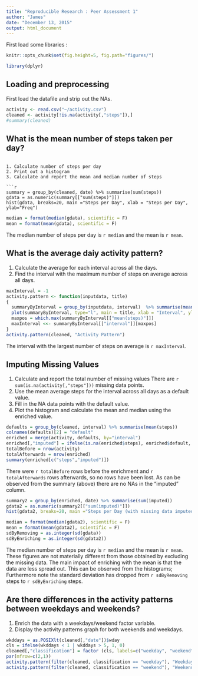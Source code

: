```yaml
---
title: "Reproducible Research : Peer Assessment 1"
author: "James"
date: "December 13, 2015"
output: html_document
---
```


First load some libraries :

```r
knitr::opts_chunk$set(fig.height=5, fig.path="figures/")
```

```r
library(dplyr)
````

Loading and preprocessing
--------

First load the datafile and strip out the NAs.
```r
activity <- read.csv("~/activity.csv")
cleaned <- activity[!is.na(activity[,"steps"]),]
#summary(cleaned)
```

What is the mean number of steps taken per day?
------
```

1. Calculate number of steps per day
2. Print out a histogram
3. Calculate and report the mean and median number of steps

```r
summary = group_by(cleaned, date) %>% summarise(sum(steps)) 
gdata = as.numeric(summary[["sum(steps)"]])
hist(gdata, breaks=20, main ="Steps per Day", xlab = "Steps per Day", ylab="Freq")
```

```r
median = format(median(gdata), scientific = F)
mean = format(mean(gdata), scientific = F)
```

The median number of steps per day is `r median` and the mean is `r mean`.

What is the average daiy activity pattern?
------

1. Calculate the average for each interval across all the days.
2. Find the interval with the maximum number of steps on average across all days.

```r
maxInterval = -1
activity.pattern <- function(inputdata, title)
{
  summaryByInterval = group_by(inputdata, interval)  %>% summarise(mean(steps)) %>% arrange(interval)
  plot(summaryByInterval, type="l", main = title, xlab = "Interval", ylab = "mean steps per interval", oma = c (1,1,1,1))
  maxpos = which.max(summaryByInterval[["mean(steps)"]])
  maxInterval <<- summaryByInterval[["interval"]][maxpos]
}
activity.pattern(cleaned, "Activity Pattern")
```

The interval with the largest number of steps on average is `r maxInterval`.

Imputing Missing Values
----

1. Calculate and report the total number of missing values
  There are `r sum(is.na(activity[,"steps"]))` missing data points.
2. Use the mean average steps for the interval across all days as a default value.
3. Fill in the NA data points with the default value.
4. Plot the histogram and calculate the mean and median using the enriched value.

```r
defaults = group_by(cleaned, interval) %>% summarise(mean(steps))
colnames(defaults)[2] = "default"
enriched = merge(activity, defaults, by="interval") 
enriched[,"imputed"] = ifelse(is.na(enriched$steps), enriched$default, enriched$steps)
totalBefore = nrow(activity)
totalAfterwards = nrow(enriched)
summary(enriched[c("steps","imputed")])
```

There were `r totalBefore` rows before the enrichment and `r totalAfterwards` rows afterwards, so no rows have been lost.  As can be observed from the summary (above) there are no NAs in the "imputed" column.


```r
summary2 = group_by(enriched, date) %>% summarise(sum(imputed)) 
gdata2 = as.numeric(summary2[["sum(imputed)"]])
hist(gdata2, breaks=20, main ="Steps per Day (with missing data imputed)", xlab="steps")
```

```r
median = format(median(gdata2), scientific = F)
mean = format(mean(gdata2), scientific = F)
sdByRemoving = as.integer(sd(gdata))
sdByEnriching = as.integer(sd(gdata2))
```

The median number of steps per day is `r median` and the mean is `r mean`.  These figures are not materially different from those obtained by excluding the missing data. The main impact of enriching with the mean is that the data are less spread out.  This can be observed from the histograms; Furthermore note the standard deviation has dropped from `r sdByRemoving` steps to `r sdByEnriching` steps.

Are there differences in the activity patterns between weekdays and weekends?
-----

1.  Enrich the data with a weekdays/weekend factor variable.
2.  Display the activity patterns graph for both weekends and weekdays.

```r
wkddays = as.POSIXlt(cleaned[,"date"])$wday
cls = ifelse(wkddays < 1 | wkddays > 5, 1, 0)
cleaned[,"classification"] = factor (cls, labels=c("weekday", "weekend"))
par(mfrow=c(2,1))
activity.pattern(filter(cleaned, classification == "weekday"), "Weekday")
activity.pattern(filter(cleaned, classification == "weekend"), "Weekend")
```